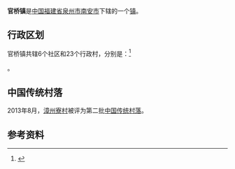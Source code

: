 {{中国乡级行政区
| 行政区全称 = 官桥镇
| 景观照片文件名 = 
| 景观照片描述 = 
| 汉语拼音 = 
| 通用拼音 = 
| 注音符號 = 
| 其它标音类型1 = 
| 其它标音1 = 
| 其它标音类型2 = 
| 其它标音2 = 
| 其它语言类型1 = 
| 其它语言地名1 = 
| 其它语言类型2 = 
| 其它语言地名2 = 
| 上级行政区 = [[福建省|福建省]][[泉州市|泉州市]][[南安市|南安市]]
| 行政区类别 = [[镇|镇]]
| 总面积 = 
| 户籍人口 = 
| 户籍人口年份 = 
| 常住人口 = 
| 常住人口年份 = 
| 人口密度 = 
| 行政区划 = 
| 官方网站 = 
| 政府驻地 = 
| 邮政编码 = 
| 毗邻行政区 = 
| 位置图文件名 = 
| 位置图描述 = 
|35/05/83/118/000}}
'''官桥镇'''是[[中华人民共和国|中国]][[福建省|福建省]][[泉州市|泉州市]][[南安市|南安市]]下辖的一个[[镇|镇]]。

== 行政区划 ==

官桥镇共辖6个社区和23个行政村，分别是：<ref>{{PRC admin/ref sgc|35/05/83/118/000}}</ref>

{{PRC admin/children|35/05/83/118/000}}。

==中国传统村落==
2013年8月，[[漳州寮村|漳州寮村]]被评为第二批[[中国传统村落|中国传统村落]]。

==参考资料==
{{reflist}}

{{PRC admin/navcat|35/05/83/118/000}}